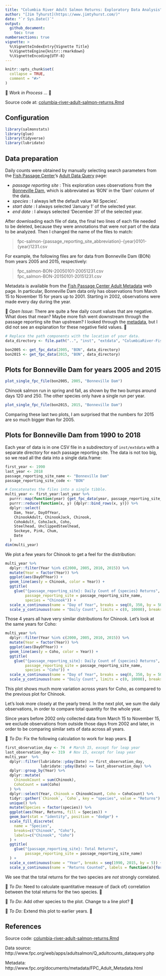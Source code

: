 ```yaml
---
title: "Columbia River Adult Salmon Returns: Exploratory Data Analysis"
author: "[Jim Tyhurst](https://www.jimtyhurst.com/)"
date: "`r Sys.Date()`"
output:
  github_document:
    toc: true
numbersections: true
vignette: >
  %\VignetteIndexEntry{Vignette Title}
  %\VignetteEngine{knitr::rmarkdown}
  %\VignetteEncoding{UTF-8}
---
```


```r
knitr::opts_chunk$set(
  collapse = TRUE,
  comment = "#>"
)
```

&#x1F53B;&nbsp;_Work in Process_ ...&nbsp;&#x1F53A;

Source code at: [columbia-river-adult-salmon-returns.Rmd](../vignettes/columbia-river-adult-salmon-returns.Rmd)

## Configuration
```r
library(salmonstats)
library(glue)
library(tidyverse)
library(lubridate)
```

## Data preparation

Daily counts were obtained by manually selecting search parameters from the [Fish Passage Center](http://www.fpc.org/)'s [Adult Data Query](http://www.fpc.org/web/apps/adultsalmon/Q_adultcounts_dataquery.php) page:

* _passage reporting site_ : This exploration uses observations from the [Bonneville Dam](https://www.nwp.usace.army.mil/bonneville/), which is abbreviated as 'BON' in the 'Dam' column of the data.
* _species_ : I always left the default value 'All Species'.
* _start date_ : I always selected 'January 1' of the selected year.
* _end date_ : I always selected 'December 31' of the selected year.

After downloading each file of data, the final two lines of each file needed to be deleted, because they were annotations that were _not_ part of the data to be analyzed. Then I changed the name of the files to match:

> fpc-salmon-{passage_reporting_site_abbreviation}-{year}0101-{year}1231.csv

For example, the following files are for data from Bonneville Dam (BON) from years 2005 and 2015, respectively:

> fpc_salmon-BON-20050101-20051231.csv  
> fpc_salmon-BON-20150101-20151231.csv

Metadata is available from the [Fish Passage Center Adult Metadata](http://www.fpc.org/documents/metadata/FPC_Adult_Metadata.html) web page. In particular, Bonneville Dam data only has observations from March 15 to November 15 for years up to 2001. Starting in 2002, observations were made every day during the year.

&#x1F53B;&nbsp;_Open Issue_: There are quite a few daily count values that are negative. What does that mean? Maybe more fish went downstream through the passage reporting site than upstream? I looked through the [metadata](http://www.fpc.org/documents/metadata/FPC_Adult_Metadata.html), but I did not see an explanation for these negative field values.&nbsp;&#x1F53A;

```r
# Replace the path components with the location of your data.
data_directory <- file.path("..", "inst", "extdata", "ColumbiaRiver-FishPassageCenter", "BonnevilleDam")

bon2005 <- get_fpc_data(2005, "BON", data_directory)
bon2015 <- get_fpc_data(2015, "BON", data_directory)
```

## Plots for Bonneville Dam for years 2005 and 2015

```r
plot_single_fpc_file(bon2005, 2005, "Bonneville Dam")
```

Chinook salmon run in spring and fall, as shown by the two bumps around days 120 and 250. The other species only have a single run per year.

```r
plot_single_fpc_file(bon2015, 2015, "Bonneville Dam")
```

Comparing these last two plots, I am surprised that the numbers for 2015 are so much bigger than for 2005.

## Plots for Bonneville Dam from 1990 to 2018

Each year of data is in one CSV file in a subdirectory of `inst/extdata` with a separate directory for each passage reporting site. The data is not too big, so we read all the data into a single data.frame:

```r
first_year <- 1990
last_year <- 2018
passage_reporting_site_name <- "Bonneville Dam"
passage_reporting_site_code <- "BON"

# Concatenates the files into a single tibble.
multi_year <- first_year:last_year %>% 
  purrr::map(function(year) {get_fpc_data(year, passage_reporting_site_code, data_directory)}) %>% 
  purrr::reduce(function(x, y) {dplyr::bind_rows(x, y)}) %>% 
  dplyr::select(
    Dam, Year, DayOfYear, 
    ChinookAdult, ChinookJack, Chinook, 
    CohoAdult, CohoJack, Coho, 
    Steelhead, UnclippedSteelhead, 
    Sockeye, Pink, Chum, 
    Date
  )
dim(multi_year)
```

We plot a few years for Chinook to get a feel for the distribution:

```r
multi_year %>% 
  dplyr::filter(Year %in% c(2000, 2005, 2010, 2015)) %>% 
  mutate(Year = factor(Year)) %>% 
  ggplot(aes(DayOfYear)) +
  geom_line(aes(y = Chinook, color = Year)) +
  ggtitle(
    glue("{passage_reporting_site}: Daily Count of {species} Returns",
         passage_reporting_site = passage_reporting_site_name,
         species = "Chinook")) +
  scale_x_continuous(name = "Day of Year", breaks = seq(0, 350, by = 50)) +
  scale_y_continuous(name = "Daily Count", limits = c(0, 10000), breaks = seq(0, 10000, by = 2000))
```

Those 4 years all have very similar distributions for Chinook. Let's look at the same years for Coho:

```r
multi_year %>% 
  dplyr::filter(Year %in% c(2000, 2005, 2010, 2015)) %>% 
  mutate(Year = factor(Year)) %>% 
  ggplot(aes(DayOfYear)) +
  geom_line(aes(y = Coho, color = Year)) +
  ggtitle(
    glue("{passage_reporting_site}: Daily Count of {species} Returns",
         passage_reporting_site = passage_reporting_site_name,
         species = "Coho")) +
  scale_x_continuous(name = "Day of Year", breaks = seq(0, 350, by = 50)) +
  scale_y_continuous(name = "Daily Count", limits = c(0, 10000), breaks = seq(0, 10000, by = 2000))
```

This plot shows much more variation across years for Coho, as compared to the previous plot for Chinook.

Let's look more closely at the yearly trend. In the next plot, we sum the daily observations, in order to compare total quantity for the whole year.

Since years before 2002 only collected data from March 15 to November 15, we exclude observations from outside those days from 2002 and later, in order to be comparing similar sets of data across all years.

&#x1F53B;&nbsp;_To Do_: Fix the following calculation to work for leap years.&nbsp;&#x1F53A;

```r
first_observation_day <- 74  # March 15, except for leap year
last_observation_day <- 319  # Nov 15, except for leap year
multi_year  %>% 
  dplyr::filter(lubridate::yday(Date) >= first_observation_day,
                lubridate::yday(Date) <= last_observation_day) %>% 
  dplyr::group_by(Year) %>% 
  dplyr::mutate(
    ChinookCount = sum(Chinook),
    CohoCount = sum(Coho)
  ) %>%
  dplyr::select(Year, Chinook = ChinookCount, Coho = CohoCount) %>% 
  tidyr::gather(`Chinook`, `Coho`, key = "species", value = "Returns") %>% 
  unique() %>% 
  mutate(Species = factor(species)) %>% 
  ggplot(aes(Year, Returns, fill = Species)) +
  geom_bar(stat = "identity", position = "dodge") +
  scale_fill_discrete(
    name = "Species",
    breaks=c("Chinook", "Coho"),
    labels=c("Chinook", "Coho")
  ) +
  ggtitle(
    glue("{passage_reporting_site}: Total Returns",
         passage_reporting_site = passage_reporting_site_name)
  ) +
  scale_x_continuous(name = "Year", breaks = seq(1990, 2015, by = 5)) +
  scale_y_continuous(name = "Returns Counted", labels = function(x){format(x, scientific = FALSE, big.mark = ",")})
```

We see that the total returns for the two species are _not_ strongly correlated.

&#x1F53B;&nbsp;_To Do_: Need to calculate quantitative measure of (lack of) correlation between the total returns for the two species.&nbsp;&#x1F53A;

&#x1F53B;&nbsp;_To Do_: Add other species to the plot. Change to a line plot?&nbsp;&#x1F53A;

&#x1F53B;&nbsp;_To Do_: Extend this plot to earlier years.&nbsp;&#x1F53A;

## References

Source code: [columbia-river-adult-salmon-returns.Rmd](../vignettes/columbia-river-adult-salmon-returns.Rmd)

Data source: http://www.fpc.org/web/apps/adultsalmon/Q_adultcounts_dataquery.php

Metadata: http://www.fpc.org/documents/metadata/FPC_Adult_Metadata.html
